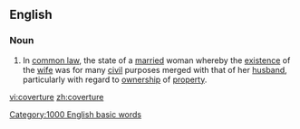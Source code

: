 ==English==

===Noun===
{{en-noun}}

#{{legal}} In [[common law]], the state of a [[married]] woman whereby the [[existence]] of the [[wife]] was for many [[civil]] purposes merged with that of her [[husband]], particularly with regard to [[ownership]] of [[property]].


[[Category:1000 English basic words]]

[[vi:coverture]]
[[zh:coverture]]